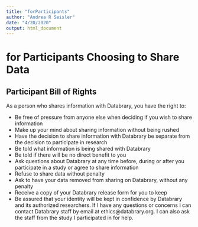 ```yaml
---
title: "forParticipants"
author: "Andrea R Seisler"
date: "4/20/2020"
output: html_document
---
```


# for Participants Choosing to Share Data

## Participant Bill of Rights

As a person who shares information with Databrary, you have the right to:

  - Be free of pressure from anyone else when deciding if you wish to share information
  - Make up your mind about sharing information without being rushed
  - Have the decision to share information with Databrary be separate from the decision to participate in research
  - Be told what information is being shared with Databrary
  - Be told if there will be no direct benefit to you
  - Ask questions about Databrary at any time before, during or after you participate in a study or agree to share information
  - Refuse to share data without penalty
  - Ask to have your data removed from sharing on Databrary, without any penalty
  - Receive a copy of your Databrary release form for you to keep
  - Be assured that your identity will be kept in confidence by Databrary and its authorized researchers.
If I have any questions or concerns I can contact Databrary staff by email at ethics@databrary.org. I can also ask the staff from the study I participated in for help.